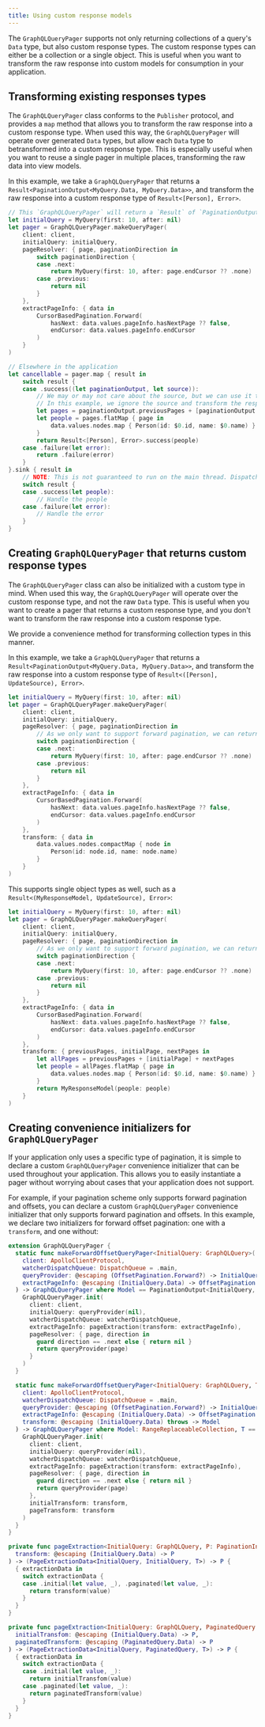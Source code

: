 ```yaml
---
title: Using custom response models
---
```


The `GraphQLQueryPager` supports not only returning collections of a query's `Data` type, but also custom response types. The custom response types can either be a collection or a single object. This is useful when you want to transform the raw response into custom models for consumption in your application.

## Transforming existing responses types

The `GraphQLQueryPager` class conforms to the `Publisher` protocol, and provides a `map` method that allows you to transform the raw response into a custom response type. When used this way, the `GraphQLQueryPager` will operate over generated `Data` types, but allow each `Data` type to betransformed into a custom response type. This is especially useful when you want to reuse a single pager in multiple places, transforming the raw data into view models.

In this example, we take a `GraphQLQueryPager` that returns a `Result<PaginationOutput<MyQuery.Data, MyQuery.Data>>`, and transform the raw response into a custom response type of `Result<[Person], Error>`.

```swift
// This `GraphQLQueryPager` will return a `Result` of `PaginationOutput<MyQuery.Data, MyQuery.Data>`
let initialQuery = MyQuery(first: 10, after: nil)
let pager = GraphQLQueryPager.makeQueryPager(
    client: client,
    initialQuery: initialQuery,
    pageResolver: { page, paginationDirection in
        switch paginationDirection {
        case .next:
            return MyQuery(first: 10, after: page.endCursor ?? .none)
        case .previous:
            return nil
        }
    },
    extractPageInfo: { data in
        CursorBasedPagination.Forward(
            hasNext: data.values.pageInfo.hasNextPage ?? false,
            endCursor: data.values.pageInfo.endCursor
        )
    }
)

// Elsewhere in the application
let cancellable = pager.map { result in
    switch result {
    case .success((let paginationOutput, let source)):
        // We may or may not care about the source, but we can use it to transform the response or pass it through as needed.
        // In this example, we ignore the source and transform the response into a custom response type.
        let pages = paginationOutput.previousPages + [paginationOutput.initialPage] + paginationOutput.nextPages
        let people = pages.flatMap { page in
            data.values.nodes.map { Person(id: $0.id, name: $0.name) }
        }
        return Result<[Person], Error>.success(people)
    case .failure(let error):
        return .failure(error)
    }
}.sink { result in
    // NOTE: This is not guaranteed to run on the main thread. Dispatch to the main thread if necessary.
    switch result {
    case .success(let people):
        // Handle the people
    case .failure(let error):
        // Handle the error
    }
}
```

## Creating `GraphQLQueryPager` that returns custom response types

The `GraphQLQueryPager` class can also be initialized with a custom type in mind. When used this way, the `GraphQLQueryPager` will operate over the custom response type, and not the raw `Data` type. This is useful when you want to create a pager that returns a custom response type, and you don't want to transform the raw response into a custom response type.

We provide a convenience method for transforming collection types in this manner. 

In this example, we take a `GraphQLQueryPager` that returns a `Result<PaginationOutput<MyQuery.Data, MyQuery.Data>>`, and transform the raw response into a custom response type of `Result<([Person], UpdateSource), Error>`.

```swift
let initialQuery = MyQuery(first: 10, after: nil)
let pager = GraphQLQueryPager.makeQueryPager(
    client: client,
    initialQuery: initialQuery,
    pageResolver: { page, paginationDirection in
        // As we only want to support forward pagination, we can return `nil` for reverse pagination
        switch paginationDirection {
        case .next:
            return MyQuery(first: 10, after: page.endCursor ?? .none)
        case .previous:
            return nil
        }
    },
    extractPageInfo: { data in
        CursorBasedPagination.Forward(
            hasNext: data.values.pageInfo.hasNextPage ?? false,
            endCursor: data.values.pageInfo.endCursor
        )
    },
    transform: { data in
        data.values.nodes.compactMap { node in
            Person(id: node.id, name: node.name)
        }
    }
)
```

This supports single object types as well, such as a `Result<(MyResponseModel, UpdateSource), Error>`:

```swift
let initialQuery = MyQuery(first: 10, after: nil)
let pager = GraphQLQueryPager.makeQueryPager(
    client: client,
    initialQuery: initialQuery,
    pageResolver: { page, paginationDirection in
        // As we only want to support forward pagination, we can return `nil` for reverse pagination
        switch paginationDirection {
        case .next:
            return MyQuery(first: 10, after: page.endCursor ?? .none)
        case .previous:
            return nil
        }
    },
    extractPageInfo: { data in
        CursorBasedPagination.Forward(
            hasNext: data.values.pageInfo.hasNextPage ?? false,
            endCursor: data.values.pageInfo.endCursor
        )
    },
    transform: { previousPages, initialPage, nextPages in
        let allPages = previousPages + [initialPage] + nextPages
        let people = allPages.flatMap { page in
            data.values.nodes.map { Person(id: $0.id, name: $0.name) }
        }
        return MyResponseModel(people: people)
    }
)
```

## Creating convenience initializers for `GraphQLQueryPager`

If your application only uses a specific type of pagination, it is simple to declare a custom `GraphQLQueryPager` convenience initializer that can be used throughout your application. This allows you to easily instantiate a pager without worrying about cases that your application does not support.

For example, if your pagination scheme only supports forward pagination and offsets, you can declare a custom `GraphQLQueryPager` convenience initializer that only supports forward pagination and offsets. In this example, we declare two initializers for forward offset pagination: one with a `transform`, and one without:

```swift
extension GraphQLQueryPager {
  static func makeForwardOffsetQueryPager<InitialQuery: GraphQLQuery>(
    client: ApolloClientProtocol,
    watcherDispatchQueue: DispatchQueue = .main,
    queryProvider: @escaping (OffsetPagination.Forward?) -> InitialQuery,
    extractPageInfo: @escaping (InitialQuery.Data) -> OffsetPagination.Forward
  ) -> GraphQLQueryPager where Model == PaginationOutput<InitialQuery, InitialQuery> {
    GraphQLQueryPager.init(
      client: client,
      initialQuery: queryProvider(nil),
      watcherDispatchQueue: watcherDispatchQueue,
      extractPageInfo: pageExtraction(transform: extractPageInfo),
      pageResolver: { page, direction in
        guard direction == .next else { return nil }
        return queryProvider(page)
      }
    )
  }

  static func makeForwardOffsetQueryPager<InitialQuery: GraphQLQuery, T>(
    client: ApolloClientProtocol,
    watcherDispatchQueue: DispatchQueue = .main,
    queryProvider: @escaping (OffsetPagination.Forward?) -> InitialQuery,
    extractPageInfo: @escaping (InitialQuery.Data) -> OffsetPagination.Forward,
    transform: @escaping (InitialQuery.Data) throws -> Model
  ) -> GraphQLQueryPager where Model: RangeReplaceableCollection, T == Model.Element {
    GraphQLQueryPager.init(
      client: client,
      initialQuery: queryProvider(nil),
      watcherDispatchQueue: watcherDispatchQueue,
      extractPageInfo: pageExtraction(transform: extractPageInfo),
      pageResolver: { page, direction in
        guard direction == .next else { return nil }
        return queryProvider(page)
      },
      initialTransform: transform,
      pageTransform: transform
    )
  }
}

private func pageExtraction<InitialQuery: GraphQLQuery, P: PaginationInfo, T>(
  transform: @escaping (InitialQuery.Data) -> P
) -> (PageExtractionData<InitialQuery, InitialQuery, T>) -> P {
  { extractionData in
    switch extractionData {
    case .initial(let value, _), .paginated(let value, _):
      return transform(value)
    }
  }
}

private func pageExtraction<InitialQuery: GraphQLQuery, PaginatedQuery: GraphQLQuery, P: PaginationInfo, T>(
  initialTransfom: @escaping (InitialQuery.Data) -> P,
  paginatedTransform: @escaping (PaginatedQuery.Data) -> P
) -> (PageExtractionData<InitialQuery, PaginatedQuery, T>) -> P {
  { extractionData in
    switch extractionData {
    case .initial(let value, _):
      return initialTransfom(value)
    case .paginated(let value, _):
      return paginatedTransform(value)
    }
  }
}
```
